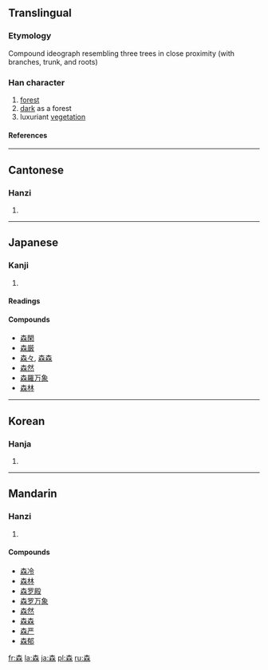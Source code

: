 ==Translingual==
===Etymology===
Compound ideograph resembling three trees in close proximity (with branches, trunk, and roots)
===Han character===
{{Han char|rn=75|rad=木|as=08|sn=12|four=4099<sub>4</sub>|canj=木木木 (DDD)|ids=⿱[[木]]⿰[[木]][[木]]}}
# [[forest]]
# [[dark]] as a forest
# luxuriant [[vegetation]]
====References====
{{Han ref|kx=0534.110|dkj=14974|dj=0922.080|hdz=21226.020|uh=68EE|ud=26862|bh=B4CB|bd=46283}}
----

==Cantonese==
===Hanzi===
{{yue-hanzi|jyut=|y=sam1}}
# {{defn|Cantonese}}
----
==Japanese==
===Kanji===
{{ja-kanji|grade=1|rs=木08}}
# {{defn|Japanese}}
====Readings====
{{ja-readings|on=[[しん]] (shin)|kun=[[もり]] (mori)}}
====Compounds====
*[[森閑]]
*[[森厳]]
*[[森々]], [[森森]]
*[[森然]]
*[[森羅万象]]
*[[森林]]
----
==Korean==
===Hanja===
{{ko-hanja|hangeul=삼|eumhun=숲|rv=sam|mr=sam|y=sam}}
# {{defn|Korean}}
----
==Mandarin==
===Hanzi===
{{cmn-hanzi|pin=[[sēn]] (sen1)|wg=sen<sup>1</sup>}}
# {{defn|Mandarin}}

====Compounds====
*[[森冷]]
*[[森林]]
*[[森罗殿]]
*[[森罗万象]]
*[[森然]]
*[[森森]]
*[[森严]]
*[[森郁]]

[[fr:森]]
[[la:森]]
[[ja:森]]
[[pl:森]]
[[ru:森]]